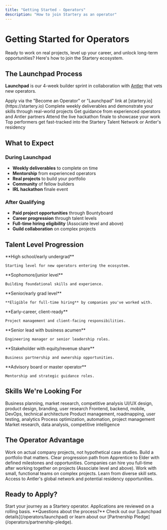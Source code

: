 ```yaml
---
title: "Getting Started - Operators"
description: "How to join Startery as an operator"
---
```


# Getting Started for Operators

Ready to work on real projects, level up your career, and unlock long-term opportunities? Here's how to join the Startery ecosystem.

## The Launchpad Process

**Launchpad** is our 4-week builder sprint in collaboration with [Antler](https://antler.co) that vets new operators.

<Steps>
  <Step title="Apply">
    Apply via the "Become an Operator" or "Launchpad" link at [startery.io](https://startery.io)
  </Step>
  <Step title="Weekly Sprints">
    Complete weekly deliverables and demonstrate your skills through real-world projects
  </Step>
  <Step title="Receive Mentorship">
    Get guidance from experienced operators and Antler partners
  </Step>
  <Step title="IRL Hackathon">
    Attend the live hackathon finale to showcase your work
  </Step>
  <Step title="Join the Network">
    Top performers get fast-tracked into the Startery Talent Network or Antler's residency
  </Step>
</Steps>

## What to Expect

### During Launchpad
- **Weekly deliverables** to complete on time
- **Mentorship** from experienced operators
- **Real projects** to build your portfolio
- **Community** of fellow builders
- **IRL hackathon** finale event

### After Qualifying
- **Paid project opportunities** through Bountyboard
- **Career progression** through talent levels
- **Full-time hiring eligibility** (Associate level and above)
- **Guild collaboration** on complex projects

## Talent Level Progression

<Cards>
  <Card title="Apprentice" icon="seedling">
    **High school/early undergrad**
    
    Starting level for new operators entering the ecosystem.
  </Card>
  <Card title="Analyst" icon="chart-simple">
    **Sophomore/junior level**
    
    Building foundational skills and experience.
  </Card>
  <Card title="Associate" icon="user-check">
    **Senior/early grad level**
    
    **Eligible for full-time hiring** by companies you've worked with.
  </Card>
  <Card title="PM" icon="clipboard-list">
    **Early-career, client-ready**
    
    Project management and client-facing responsibilities.
  </Card>
  <Card title="EM" icon="users-gear">
    **Senior lead with business acumen**
    
    Engineering manager or senior leadership roles.
  </Card>
  <Card title="Partner" icon="handshake">
    **Stakeholder with equity/revenue share**
    
    Business partnership and ownership opportunities.
  </Card>
  <Card title="Elder" icon="crown">
    **Advisory board or master operator**
    
    Mentorship and strategic guidance roles.
  </Card>
</Cards>

## Skills We're Looking For

<CardGroup cols={2}>
  <Card title="Strategy" icon="chess">
    Business planning, market research, competitive analysis
  </Card>
  <Card title="Design" icon="palette">
    UI/UX design, product design, branding, user research
  </Card>
  <Card title="Engineering" icon="code">
    Frontend, backend, mobile, DevOps, technical architecture
  </Card>
  <Card title="Product" icon="cube">
    Product management, roadmapping, user testing, analytics
  </Card>
  <Card title="Operations" icon="cogs">
    Process optimization, automation, project management
  </Card>
  <Card title="Research" icon="magnifying-glass">
    Market research, data analysis, competitive intelligence
  </Card>
</CardGroup>

## The Operator Advantage

<Accordion>
  <Accordion title="Real Project Experience">
    Work on actual company projects, not hypothetical case studies. Build a portfolio that matters.
  </Accordion>
  <Accordion title="Structured Career Growth">
    Clear progression path from Apprentice to Elder with defined milestones and opportunities.
  </Accordion>
  <Accordion title="Hiring Opportunities">
    Companies can hire you full-time after working together on projects (Associate level and above).
  </Accordion>
  <Accordion title="Guild Collaboration">
    Work with small, functional teams on complex projects. Learn from diverse skill sets.
  </Accordion>
  <Accordion title="Antler Partnership">
    Access to Antler's global network and potential residency opportunities.
  </Accordion>
</Accordion>

## Ready to Apply?

<Card title="Apply to Launchpad" icon="rocket" href="https://startery.io/launchpad">
  Start your journey as a Startery operator. Applications are reviewed on a rolling basis.
</Card>

<Tip>
**Questions about the process?** Check out our [Launchpad details](/operators/launchpad) or learn about our [Partnership Pledge](/operators/partnership-pledge).
</Tip> 
